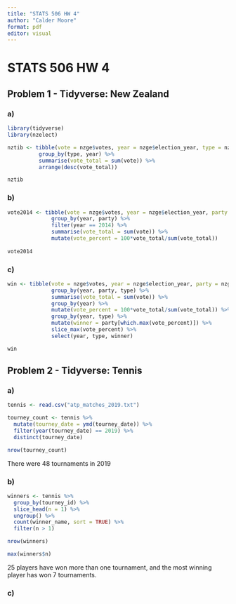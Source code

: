 ```yaml
---
title: "STATS 506 HW 4"
author: "Calder Moore"
format: pdf
editor: visual
---
```


# STATS 506 HW 4

## Problem 1 - Tidyverse: New Zealand

### a)

```r
library(tidyverse)
library(nzelect)

nztib <- tibble(vote = nzge$votes, year = nzge$election_year, type = nzge$voting_type) %>%
          group_by(type, year) %>%
          summarise(vote_total = sum(vote)) %>%
          arrange(desc(vote_total))

nztib
```

### b)

```r
vote2014 <- tibble(vote = nzge$votes, year = nzge$election_year, party = nzge$party) %>%
              group_by(year, party) %>%
              filter(year == 2014) %>%
              summarise(vote_total = sum(vote)) %>%
              mutate(vote_percent = 100*vote_total/sum(vote_total))
              
vote2014          
```

### c)

```r
win <- tibble(vote = nzge$votes, year = nzge$election_year, party = nzge$party, type = nzge$voting_type) %>%
              group_by(year, party, type) %>%
              summarise(vote_total = sum(vote)) %>%
              group_by(year) %>%
              mutate(vote_percent = 100*vote_total/sum(vote_total)) %>%
              group_by(year, type) %>%
              mutate(winner = party[which.max(vote_percent)]) %>%
              slice_max(vote_percent) %>%
              select(year, type, winner)

win  
```

## Problem 2 - Tidyverse: Tennis

### a)

```r
tennis <- read.csv("atp_matches_2019.txt")

tourney_count <- tennis %>%
  mutate(tourney_date = ymd(tourney_date)) %>%
  filter(year(tourney_date) == 2019) %>%
  distinct(tourney_date)

nrow(tourney_count)
```

There were 48 tournaments in 2019

### b)

```r
winners <- tennis %>%
  group_by(tourney_id) %>%
  slice_head(n = 1) %>%
  ungroup() %>%
  count(winner_name, sort = TRUE) %>%
  filter(n > 1)

nrow(winners)

max(winners$n)
```

25 players have won more than one tournament, and the most winning player has won 7 tournaments.

### c)

```r

```










